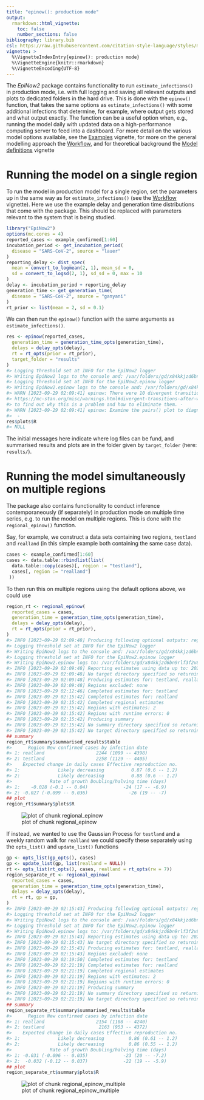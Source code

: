 ```yaml
---
title: "epinow(): production mode"
output:
  rmarkdown::html_vignette:
    toc: false
    number_sections: false
bibliography: library.bib
csl: https://raw.githubusercontent.com/citation-style-language/styles/master/apa-numeric-superscript-brackets.csl
vignette: >
  %\VignetteIndexEntry{epinow(): production mode}
  %\VignetteEngine{knitr::rmarkdown}
  %\VignetteEncoding{UTF-8}
---
```




The _EpiNow2_ package contains functionality to run `estimate_infections()` in production mode, i.e. with full logging and saving all relevant outputs and plots to dedicated folders in the hard drive.
This is done with the `epinow()` function, that takes the same options as `estimate_infections()` with some additional infections that determine, for example, where output gets stored and what output exactly.
The function can be a useful option when, e.g., running the model daily with updated data on a high-performance computing server to feed into a dashboard.
For more detail on the various model options available, see the [Examples](estimate_infections_options.html) vignette, for more on the general modelling approach the [Workflow](estimate_infections_workflow.html), and for theoretical background the [Model definitions](estimate_infections.html) vignette

# Running the model on a single region

To run the model in production model for a single region, set the parameters up in the same way as for `estimate_infections()` (see the [Workflow](estimate_infections_workflow.html) vignette).
Here we use the example delay and generation time distributions that come with the package.
This should be replaced with parameters relevant to the system that is being studied.


```r
library("EpiNow2")
options(mc.cores = 4)
reported_cases <- example_confirmed[1:60]
incubation_period <- get_incubation_period(
  disease = "SARS-CoV-2", source = "lauer"
)
reporting_delay <- dist_spec(
  mean = convert_to_logmean(2, 1), mean_sd = 0,
  sd = convert_to_logsd(2, 1), sd_sd = 0, max = 10
)
delay <- incubation_period + reporting_delay
generation_time <- get_generation_time(
  disease = "SARS-CoV-2", source = "ganyani"
)
rt_prior <- list(mean = 2, sd = 0.1)
```

We can then run the `epinow()` function with the same arguments as `estimate_infections()`.


```r
res <- epinow(reported_cases,
  generation_time = generation_time_opts(generation_time),
  delays = delay_opts(delay),
  rt = rt_opts(prior = rt_prior),
  target_folder = "results"
)
#> Logging threshold set at INFO for the EpiNow2 logger
#> Writing EpiNow2 logs to the console and: /var/folders/gd/x84kkjzd6bn9rlf3f2v830c00000gp/T//Rtmpzqj3B1/regional-epinow/2020-04-21.log
#> Logging threshold set at INFO for the EpiNow2.epinow logger
#> Writing EpiNow2.epinow logs to the console and: /var/folders/gd/x84kkjzd6bn9rlf3f2v830c00000gp/T//Rtmpzqj3B1/epinow/2020-04-21.log
#> WARN [2023-09-29 02:09:41] epinow: There were 10 divergent transitions after warmup. See
#> https://mc-stan.org/misc/warnings.html#divergent-transitions-after-warmup
#> to find out why this is a problem and how to eliminate them. - 
#> WARN [2023-09-29 02:09:41] epinow: Examine the pairs() plot to diagnose sampling problems
#>  -
res$plots$R
#> NULL
```

The initial messages here indicate where log files can be fund, and summarised results and plots are in the folder given by `target_folder` (here: `results/`).

# Running the model simultaneously on multiple regions

The package also contains functionality to conduct inference contemporaneously (if separately) in production mode on multiple time series, e.g. to run the model on multiple regions.
This is done with the `regional_epinow()` function.

Say, for example, we construct a data sets containing two regions, `testland` and `realland` (in this simple example both containing the same case data).


```r
cases <- example_confirmed[1:60]
cases <- data.table::rbindlist(list(
  data.table::copy(cases)[, region := "testland"],
  cases[, region := "realland"]
 ))
```

To then run this on multiple regions using the default options above, we could use


```r
region_rt <- regional_epinow(
  reported_cases = cases,
  generation_time = generation_time_opts(generation_time),
  delays = delay_opts(delay),
  rt = rt_opts(prior = rt_prior),
)
#> INFO [2023-09-29 02:09:48] Producing following optional outputs: regions, summary, samples, plots, latest
#> Logging threshold set at INFO for the EpiNow2 logger
#> Writing EpiNow2 logs to the console and: /var/folders/gd/x84kkjzd6bn9rlf3f2v830c00000gp/T//Rtmpzqj3B1/regional-epinow/2020-04-21.log
#> Logging threshold set at INFO for the EpiNow2.epinow logger
#> Writing EpiNow2.epinow logs to: /var/folders/gd/x84kkjzd6bn9rlf3f2v830c00000gp/T//Rtmpzqj3B1/epinow/2020-04-21.log
#> INFO [2023-09-29 02:09:48] Reporting estimates using data up to: 2020-04-21
#> INFO [2023-09-29 02:09:48] No target directory specified so returning output
#> INFO [2023-09-29 02:09:48] Producing estimates for: testland, realland
#> INFO [2023-09-29 02:09:48] Regions excluded: none
#> INFO [2023-09-29 02:12:46] Completed estimates for: testland
#> INFO [2023-09-29 02:15:42] Completed estimates for: realland
#> INFO [2023-09-29 02:15:42] Completed regional estimates
#> INFO [2023-09-29 02:15:42] Regions with estimates: 2
#> INFO [2023-09-29 02:15:42] Regions with runtime errors: 0
#> INFO [2023-09-29 02:15:42] Producing summary
#> INFO [2023-09-29 02:15:42] No summary directory specified so returning summary output
#> INFO [2023-09-29 02:15:42] No target directory specified so returning timings
## summary
region_rt$summary$summarised_results$table
#>      Region New confirmed cases by infection date
#> 1: realland                   2244 (1099 -- 4398)
#> 2: testland                   2258 (1129 -- 4405)
#>    Expected change in daily cases Effective reproduction no.
#> 1:              Likely decreasing          0.87 (0.6 -- 1.2)
#> 2:              Likely decreasing          0.88 (0.6 -- 1.2)
#>              Rate of growth Doubling/halving time (days)
#> 1:    -0.028 (-0.1 -- 0.04)             -24 (17 -- -6.9)
#> 2: -0.027 (-0.099 -- 0.036)               -26 (19 -- -7)
## plot
region_rt$summary$plots$R
```

![plot of chunk regional_epinow](figure/regional_epinow-1.png)

If instead, we wanted to use the Gaussian Process for `testland` and a weekly random walk for `realland` we could specify these separately using the `opts_list()` and `update_list()` functions


```r
gp <- opts_list(gp_opts(), cases)
gp <- update_list(gp, list(realland = NULL))
rt <- opts_list(rt_opts(), cases, realland = rt_opts(rw = 7))
region_separate_rt <- regional_epinow(
  reported_cases = cases,
  generation_time = generation_time_opts(generation_time),
  delays = delay_opts(delay),
  rt = rt, gp = gp,
)
#> INFO [2023-09-29 02:15:43] Producing following optional outputs: regions, summary, samples, plots, latest
#> Logging threshold set at INFO for the EpiNow2 logger
#> Writing EpiNow2 logs to the console and: /var/folders/gd/x84kkjzd6bn9rlf3f2v830c00000gp/T//Rtmpzqj3B1/regional-epinow/2020-04-21.log
#> Logging threshold set at INFO for the EpiNow2.epinow logger
#> Writing EpiNow2.epinow logs to: /var/folders/gd/x84kkjzd6bn9rlf3f2v830c00000gp/T//Rtmpzqj3B1/epinow/2020-04-21.log
#> INFO [2023-09-29 02:15:43] Reporting estimates using data up to: 2020-04-21
#> INFO [2023-09-29 02:15:43] No target directory specified so returning output
#> INFO [2023-09-29 02:15:43] Producing estimates for: testland, realland
#> INFO [2023-09-29 02:15:43] Regions excluded: none
#> INFO [2023-09-29 02:19:50] Completed estimates for: testland
#> INFO [2023-09-29 02:21:19] Completed estimates for: realland
#> INFO [2023-09-29 02:21:19] Completed regional estimates
#> INFO [2023-09-29 02:21:19] Regions with estimates: 2
#> INFO [2023-09-29 02:21:19] Regions with runtime errors: 0
#> INFO [2023-09-29 02:21:19] Producing summary
#> INFO [2023-09-29 02:21:19] No summary directory specified so returning summary output
#> INFO [2023-09-29 02:21:19] No target directory specified so returning timings
## summary
region_separate_rt$summary$summarised_results$table
#>      Region New confirmed cases by infection date
#> 1: realland                   2154 (1108 -- 4240)
#> 2: testland                    2163 (953 -- 4372)
#>    Expected change in daily cases Effective reproduction no.
#> 1:              Likely decreasing         0.86 (0.61 -- 1.2)
#> 2:              Likely decreasing         0.86 (0.55 -- 1.2)
#>              Rate of growth Doubling/halving time (days)
#> 1: -0.031 (-0.096 -- 0.035)             -23 (20 -- -7.2)
#> 2:  -0.032 (-0.12 -- 0.037)             -22 (19 -- -5.9)
## plot
region_separate_rt$summary$plots$R
```

![plot of chunk regional_epinow_multiple](figure/regional_epinow_multiple-1.png)
